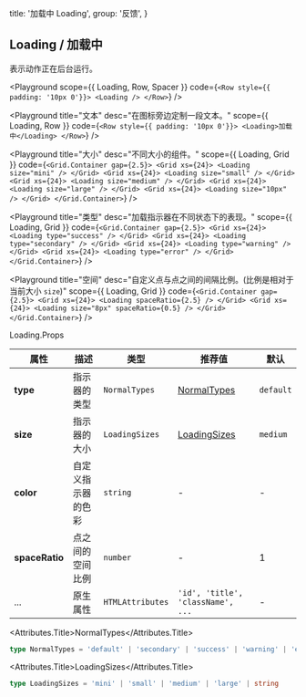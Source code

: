 
  title: '加载中 Loading',
  group: '反馈',
}

## Loading / 加载中

表示动作正在后台运行。

<Playground
  scope={{ Loading, Row, Spacer }}
  code={`
<Row style={{ padding: '10px 0'}}>
  <Loading />
</Row>
`}
/>

<Playground
  title="文本"
  desc="在图标旁边定制一段文本。"
  scope={{ Loading, Row }}
  code={`
<Row style={{ padding: '10px 0'}}>
  <Loading>加载中</Loading>
</Row>
`}
/>

<Playground
  title="大小"
  desc="不同大小的组件。"
  scope={{ Loading, Grid }}
  code={`
<Grid.Container gap={2.5}>
  <Grid xs={24}>
    <Loading size="mini" />
  </Grid>
  <Grid xs={24}>
    <Loading size="small" />
  </Grid>
  <Grid xs={24}>
    <Loading size="medium" />
  </Grid>
   <Grid xs={24}>
    <Loading size="large" />
  </Grid>
  <Grid xs={24}>
    <Loading size="10px" />
  </Grid>
</Grid.Container>
`}
/>

<Playground
  title="类型"
  desc="加载指示器在不同状态下的表现。"
  scope={{ Loading, Grid }}
  code={`
<Grid.Container gap={2.5}>
  <Grid xs={24}>
    <Loading type="success" />
  </Grid>
  <Grid xs={24}>
    <Loading type="secondary" />
  </Grid>
  <Grid xs={24}>
    <Loading type="warning" />
  </Grid>
   <Grid xs={24}>
    <Loading type="error" />
  </Grid>
</Grid.Container>
`}
/>

<Playground
  title="空间"
  desc="自定义点与点之间的间隔比例。(比例是相对于当前大小 `size`)"
  scope={{ Loading, Grid }}
  code={`
<Grid.Container gap={2.5}>
  <Grid xs={24}>
    <Loading spaceRatio={2.5} />
  </Grid>
  <Grid xs={24}>
    <Loading size="8px" spaceRatio={0.5} />
  </Grid>
</Grid.Container>
`}
/>

<Attributes edit="/pages/zh-cn/components/loading.mdx">
<Attributes.Title>Loading.Props</Attributes.Title>

| 属性           | 描述               | 类型             | 推荐值                            | 默认      |
| -------------- | ------------------ | ---------------- | --------------------------------- | --------- |
| **type**       | 指示器的类型       | `NormalTypes`    | [NormalTypes](#mormaltypes)       | `default` |
| **size**       | 指示器的大小       | `LoadingSizes`   | [LoadingSizes](#loadingsizes)     | `medium`  |
| **color**      | 自定义指示器的色彩 | `string`         | -                                 | -         |
| **spaceRatio** | 点之间的空间比例   | `number`         | -                                 | 1         |
| ...            | 原生属性           | `HTMLAttributes` | `'id', 'title', 'className', ...` | -         |

<Attributes.Title>NormalTypes</Attributes.Title>

```ts
type NormalTypes = 'default' | 'secondary' | 'success' | 'warning' | 'error'
```

<Attributes.Title>LoadingSizes</Attributes.Title>

```ts
type LoadingSizes = 'mini' | 'small' | 'medium' | 'large' | string
```

</Attributes>

